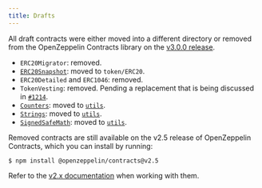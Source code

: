 ```yaml
---
title: Drafts
---
```


All draft contracts were either moved into a different directory or removed from the OpenZeppelin Contracts library on the [v3.0.0 release](https://forum.openzeppelin.com/t/openzeppelin-contracts-v3-0-beta-release/2256).

* `ERC20Migrator`: removed.
* [`ERC20Snapshot`](contracts/v4.x/api/token/ERC20#ERC20Snapshot): moved to `token/ERC20`.
* `ERC20Detailed` and `ERC1046`: removed.
* `TokenVesting`: removed. Pending a replacement that is being discussed in [`#1214`](https://github.com/OpenZeppelin/openzeppelin-contracts/issues/1214).
* [`Counters`](contracts/v4.x/api/utils#Counters): moved to [`utils`](contracts/v4.x/api/utils).
* [`Strings`](contracts/v4.x/api/utils#Strings): moved to [`utils`](contracts/v4.x/api/utils).
* [`SignedSafeMath`](contracts/v4.x/api/utils#SignedSafeMath): moved to [`utils`](contracts/v4.x/api/utils).

Removed contracts are still available on the v2.5 release of OpenZeppelin Contracts, which you can install by running:

```console
$ npm install @openzeppelin/contracts@v2.5
```

Refer to the [v2.x documentation](2.x@contracts:api:drafts) when working with them.
